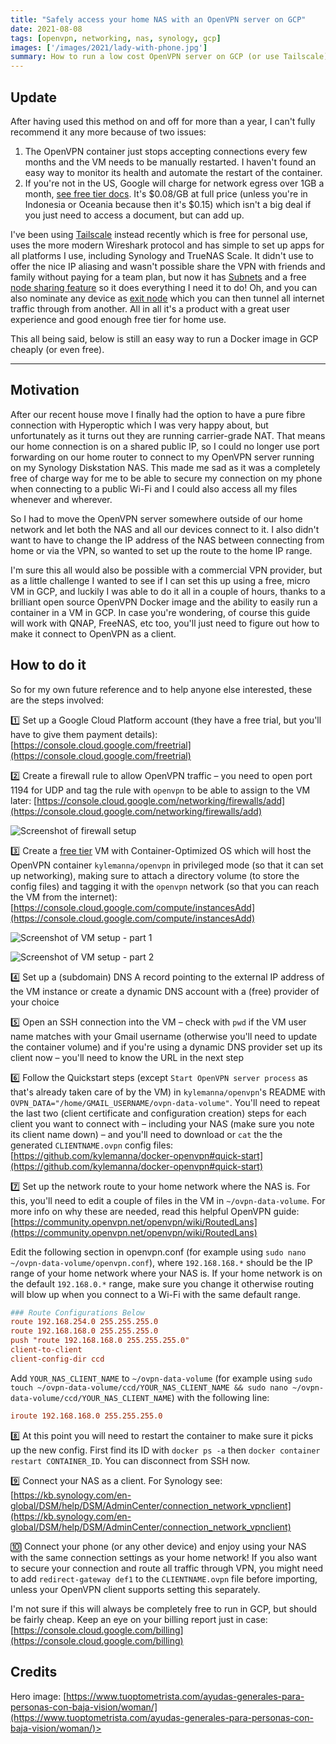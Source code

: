 ```yaml
---
title: "Safely access your home NAS with an OpenVPN server on GCP"
date: 2021-08-08
tags: [openvpn, networking, nas, synology, gcp]
images: ['/images/2021/lady-with-phone.jpg']
summary: How to run a low cost OpenVPN server on GCP (or use Tailscale) to access your NAS anywhere even if your home internet is on a shared IP
---
```


## Update

After having used this method on and off for more than a year, I can't fully recommend it any more because of two issues:

1. The OpenVPN container just stops accepting connections every few months and the VM needs to be manually restarted. I haven't found an easy way to monitor its health and automate the restart of the container.
2. If you're not in the US, Google will charge for network egress over 1GB a month, [see free tier docs](https://cloud.google.com/free/docs/free-cloud-features). It's \$0.08/GB at full price (unless you're in Indonesia or Oceania because then it's \$0.15) which isn't a big deal if you just need to access a document, but can add up.

I've been using [Tailscale](https://tailscale.com/) instead recently which is free for personal use, uses the more modern Wireshark protocol and has simple to set up apps for all platforms I use, including Synology and TrueNAS Scale. It didn't use to offer the nice IP aliasing and wasn't possible share the VPN with friends and family without paying for a team plan, but now it has  [Subnets](https://tailscale.com/kb/1019/subnets/) and a free [node sharing feature](https://tailscale.com/kb/1084/sharing/) so it does everything I need it to do! Oh, and you can also nominate any device as [exit node](https://tailscale.com/kb/1103/exit-nodes/) which you can then tunnel all internet traffic through from another. All in all it's a product with a great user experience and good enough free tier for home use.

This all being said, below is still an easy way to run a Docker image in GCP cheaply (or even free).

______________________________________________________________________________

## Motivation

After our recent house move I finally had the option to have a pure fibre connection with Hyperoptic which I was very happy about, but unfortunately as it turns out they are running carrier-grade NAT. That means our home connection is on a shared public IP, so I could no longer use port forwarding on our home router to connect to my OpenVPN server running on my Synology Diskstation NAS. This made me sad as it was a completely free of charge way for me to be able to secure my connection on my phone when connecting to a public Wi-Fi and I could also access all my files whenever and wherever.

So I had to move the OpenVPN server somewhere outside of our home network and let both the NAS and all our devices connect to it. I also didn't want to have to change the IP address of the NAS between connecting from home or via the VPN, so wanted to set up the route to the home IP range.

I'm sure this all would also be possible with a commercial VPN provider, but as a little challenge I wanted to see if I can set this up using a free, micro VM in GCP, and luckily I was able to do it all in a couple of hours, thanks to a brilliant open source OpenVPN Docker image and the ability to easily run a container in a VM in GCP. In case you're wondering, of course this guide will work with QNAP, FreeNAS, etc too, you'll just need to figure out how to make it connect to OpenVPN as a client.

## How to do it

So for my own future reference and to help anyone else interested, these are the steps involved:

1️⃣ Set up a Google Cloud Platform account (they have a free trial, but you'll have to give them payment details): [https://console.cloud.google.com/freetrial](https://console.cloud.google.com/freetrial)

2️⃣ Create a firewall rule to allow OpenVPN traffic – you need to open port 1194 for UDP and tag the rule with `openvpn` to be able to assign to the VM later: [https://console.cloud.google.com/networking/firewalls/add](https://console.cloud.google.com/networking/firewalls/add)

![Screenshot of firewall setup](/images/2021/Firewall-setup.webp)

3️⃣ Create a [free tier](/images/2021/VM-setup-1.webp) VM with Container-Optimized OS which will host the OpenVPN container `kylemanna/openvpn` in privileged mode (so that it can set up networking), making sure to attach a directory volume (to store the config files) and tagging it with the `openvpn` network (so that you can reach the VM from the internet): [https://console.cloud.google.com/compute/instancesAdd](https://console.cloud.google.com/compute/instancesAdd)

![Screenshot of VM setup - part 1](/images/2021/VM-setup-1.webp)

![Screenshot of VM setup - part 2](/images/2021/VM-setup-2.webp)

4️⃣ Set up a (subdomain) DNS A record pointing to the external IP address of the VM instance or create a dynamic DNS account with a (free) provider of your choice

5️⃣ Open an SSH connection into the VM – check with `pwd` if the VM user name matches with your Gmail username (otherwise you'll need to update the container volume) and if you're using a dynamic DNS provider set up its client now – you'll need to know the URL in the next step

6️⃣ Follow the Quickstart steps (except `Start OpenVPN server process` as that's already taken care of by the VM) in `kylemanna/openvpn`'s README with `OVPN_DATA="/home/GMAIL_USERNAME/ovpn-data-volume"`. You'll need to repeat the last two (client certificate and configuration creation) steps for each client you want to connect with – including your NAS (make sure you note its client name down) – and you'll need to download or `cat` the the generated `CLIENTNAME.ovpn` config files: [https://github.com/kylemanna/docker-openvpn#quick-start](https://github.com/kylemanna/docker-openvpn#quick-start)

7️⃣ Set up the network route to your home network where the NAS is. For this, you'll need to edit a couple of files in the VM in `~/ovpn-data-volume`. For more info on why these are needed, read this helpful OpenVPN guide: [https://community.openvpn.net/openvpn/wiki/RoutedLans](https://community.openvpn.net/openvpn/wiki/RoutedLans)

Edit the following section in openvpn.conf (for example using `sudo nano ~/ovpn-data-volume/openvpn.conf`), where `192.168.168.*` should be the IP range of your home network where your NAS is. If your home network is on the default `192.168.0.*` range, make sure you change it otherwise routing will blow up when you connect to a Wi-Fi with the same default range.

```conf
### Route Configurations Below
route 192.168.254.0 255.255.255.0
route 192.168.168.0 255.255.255.0
push "route 192.168.168.0 255.255.255.0"
client-to-client
client-config-dir ccd
```

Add `YOUR_NAS_CLIENT_NAME` to `~/ovpn-data-volume` (for example using `sudo touch ~/ovpn-data-volume/ccd/YOUR_NAS_CLIENT_NAME && sudo nano ~/ovpn-data-volume/ccd/YOUR_NAS_CLIENT_NAME`) with the following line:

```conf
iroute 192.168.168.0 255.255.255.0
```

8️⃣ At this point you will need to restart the container to make sure it picks up the new config. First find its ID with `docker ps -a` then `docker container restart CONTAINER_ID`. You can disconnect from SSH now.

9️⃣ Connect your NAS as a client. For Synology see: [https://kb.synology.com/en-global/DSM/help/DSM/AdminCenter/connection_network_vpnclient](https://kb.synology.com/en-global/DSM/help/DSM/AdminCenter/connection_network_vpnclient)

🔟 Connect your phone (or any other device) and enjoy using your NAS with the same connection settings as your home network! If you also want to secure your connection and route all traffic through VPN, you might need to add `redirect-gateway def1` to the `CLIENTNAME.ovpn` file before importing, unless your OpenVPN client supports setting this separately.

I'm not sure if this will always be completely free to run in GCP, but should be fairly cheap. Keep an eye on your billing report just in case: [https://console.cloud.google.com/billing](https://console.cloud.google.com/billing)

## Credits

Hero image: [https://www.tuoptometrista.com/ayudas-generales-para-personas-con-baja-vision/woman/](https://www.tuoptometrista.com/ayudas-generales-para-personas-con-baja-vision/woman/)>
